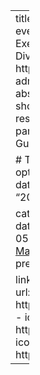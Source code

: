 ---
title: Data Science as a Flashlight 
authors: [brad]
event: NAE Virtual Workshop on Sharing Exemplary Admissions Practices That Promote Diversity in Engineering
event_url: https://events.eposterboards.com/e/nae-admissions-diversity/register
location: Virtual
abstract: 'Colleges and universities can and should use Data Science to allocate our scarce resources. How we use them is the important part.' 
summary: 'How Predictive Models Can Guide the Way to Student Success'

# Talk start and end times.
#   End time can optionally be hidden by prefixing the line with `#`.
date: "2021-05-26T15:15:00Z"
#date_end: "2019-09-12T12:00:00Z"
all_day: false

categories:
  - talk
tags:
  - predictivemodels
  - datascience
  - cuboulder
  - nae
lastmod: '2021-05-26'
featured: no
image:
  caption: '[Photo by Martin Sattler on Unsplash](https://unsplash.com/photos/mBz6QjRZKvc)'
  focal_point: ''
  preview_only: no
projects: []

links:
- icon: images
  icon_pack: fas
  name: slides
  url: https://bradweiner.info/files/nae_presentation.pdf
- icon: github
  icon_pack: fab
  name: code
  url: https://github.com/bradweiner/nae
- icon: twitter
  icon_pack: fab
  name: Follow
  url: https://twitter.com/brad_weiner
---